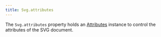 ```yaml
---
title: Svg.attributes
---
```


The `Svg.attributes` property holds an [Attributes](/reference/api/attributes)
instance to control the attributes of the SVG document.
